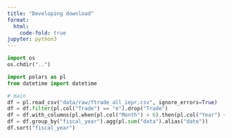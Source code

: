 ```yaml
---
title: "Developing download"
format:
  html:
    code-fold: true
jupyter: python3
---
```


```python
import os
os.chdir("..")
```

```python
import polars as pl
from datetime import datetime
```

```python
# main
df = pl.read_csv("data/raw/ftrade_all_iepr.csv", ignore_errors=True)
df = df.filter(pl.col("Trade") == "e").drop("Trade")
df = df.with_columns(pl.when(pl.col("Month") > 6).then(pl.col("Year") + 1).otherwise(pl.col("Year")).alias("fiscal_year"))
df = df.group_by("fiscal_year").agg(pl.sum("data").alias("date"))
df.sort("fiscal_year")
```


